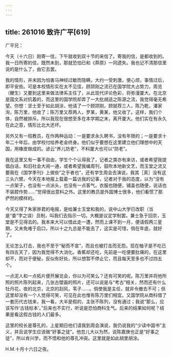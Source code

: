 ```yaml
---
---
---
```

title: 261016 致许广平[619]
---




广平兄：

今天（十六日）刚寄一信，下午就收到双十节的来信了。寄我的信，是都收到的。我一日所寄的信，既然未到，那就恐怕已和《莽原》一同遗失。我也记不清那信里说的是什么了，由它去罢。

我的情形，并未因为怕害马神经过敏而隐瞒，大约一受刺激，便心烦，事情过后，即平安些。可是本校情形实在太不见佳，顾颉刚之流已在国学院大占势力，周览（鲠生）又要到这里来做法律系主任了，从此现代评论色彩，将弥漫厦大。在北京是国文系对抗着的，而这里的国学院却弄了一大批胡适之陈源之流，我觉得毫无希望。你想：坚士至于如此胡涂，他请了一个顾颉刚，顾就荐三人，陈乃乾，潘家洵，陈万里，他收了；陈万里又荐两人，罗某，黄某，他又收了。这样，我们个体，自然被排斥。所以我现在很想至多在本学期之末，离开厦大。他们实在有永久在此之意，情形比北大还坏。

另外又有一班教员，在作两种运动：一是要求永久聘书，没有年限的；一是要求十年二十年后，由学校付给养老金终身。他们似乎要想在这里建立他们理想中的天国，用橡皮做成的。谚云“养儿防老”，不料厦大也可以“防老”。

我在这里又有一事不自由，学生个个认得我了，记者之类亦有来访，或者希望我提倡白话，和旧社会大闹一通，或者希望我编周刊，鼓吹本地新文艺，而玉堂之流又要我在《国学季刊》上做些“之乎者也”，还有学生周会去演说，我其［真］没有这三头六臂。今天在本地报上载着一篇访我的记事，记者对于我的态度，以为“没有一点架子，也没有一点派头，也没有一点客气，衣服也随便，铺盖也随便，说话也不装腔作势……”觉得很出意料之外。这里的教员是外国博士很多，他们看惯了那俨然的模样的。

今天又得了朱家骅君的电报，是给兼士玉堂和我的，说中山大学已改职（当是“委”字之误）员制，叫我们去指示一切。大概是议定学制罢。兼士急于回京，玉堂是不见得去的。我本来大可以借此走一遭，然而上课不到一月，便请假两三星期，又未免难于启口，所以十之九总是不能去了，这实是可惜，倘在年底，就好了。

无论怎么打击，我也不至于“秘而不宣”，而且也被打击而无怨。现在柚子是不吃已有四五天了，因为我觉得不大消化。香蕉却还吃，先前是一吃便要肚痛的，在这里却不，而对于便秘，反似有好处，所以想暂不停止它，而且每天至多也不过四五个。

一点泥人和一点拓片便开展览会，你以为可笑么？还有可笑的呢。陈万里并将他所照的照片陈列起来，几张古壁画的照片，还可以说是与“考古”相关，然而还有什么牡丹花，夜的北京，北京的刮风，苇子……。倘使我是主任，就非令撤去不可；但这里却没有一个人觉得可笑，可见在此也惟有陈万里们相宜。又国学院从商科借了一套历代古钱来，我一看，大半是假的，主张不陈列，没有通过；我说“那么，应该写作‘古钱标本’。”后来也不实行，听说是恐怕商科生气。后来的结果如何呢？结果是看这假古钱的人们最多。

这里的校长是尊孔的，上星期日他们请我到周会演说，我仍说我的“少读中国书”主义，并且说学生应该做“好事之徒”。他忽儿大以为然，说陈嘉庚也正是“好事之徒”，所以肯兴学，而不悟和他的尊孔冲突。这里就是如此胡里胡涂。

H.M.十月十六日之夜。
